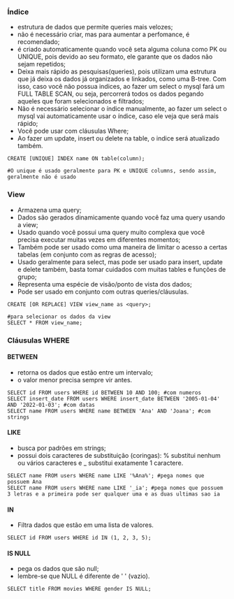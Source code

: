 






### Índice

-   estrutura de dados que permite queries mais velozes;
-   não é necessário criar, mas para aumentar a perfomance, é
    recomendado;
-   é criado automaticamente quando você seta alguma coluna como PK ou
    UNIQUE, pois devido ao seu formato, ele garante que os dados não
    sejam repetidos;
-   Deixa mais rápido as pesquisas(queries), pois utilizam uma estrutura
    que já deixa os dados já organizados e linkados, como uma B-tree.
    Com isso, caso você não possua indices, ao fazer um select o mysql
    fará um FULL TABLE SCAN, ou seja, percorrerá todos os dados pegando
    aqueles que foram selecionados e filtrados;
-   Não é necessário selecionar o índice manualmente, ao fazer um select
    o mysql vai automaticamente usar o índice, caso ele veja que será
    mais rápido;
-   Você pode usar com cláusulas Where;
-   Ao fazer um update, insert ou delete na table, o indice será
    atualizado também.

``` {code-block-mode="2" spellcheck="false" code-block-lang="sql"}
CREATE [UNIQUE] INDEX name ON table(column);

#O unique é usado geralmente para PK e UNIQUE columns, sendo assim, geralmente não é usado
```








### View

-   Armazena uma query;
-   Dados são gerados dinamicamente quando você faz uma query usando a
    view;
-   Usado quando você possui uma query muito complexa que você precisa
    executar muitas vezes em diferentes momentos;
-   Também pode ser usado como uma maneira de limitar o acesso a certas
    tabelas (em conjunto com as regras de acesso);
-   Usado geralmente para select, mas pode ser usado para insert, update
    e delete também, basta tomar cuidados com muitas tables e funções de
    grupo;
-   Representa uma espécie de visão/ponto de vista dos dados;
-   Pode ser usado em conjunto com outras queries/cláusulas.

``` {code-block-mode="2" spellcheck="false" code-block-lang="sql"}
CREATE [OR REPLACE] VIEW view_name as <query>;

#para selecionar os dados da view
SELECT * FROM view_name;
```








### Cláusulas WHERE

#### BETWEEN

-   retorna os dados que estão entre um intervalo;
-   o valor menor precisa sempre vir antes.

``` {code-block-mode="2" spellcheck="false" code-block-lang="sql"}
SELECT id FROM users WHERE id BETWEEN 10 AND 100; #com numeros
SELECT insert_date FROM users WHERE insert_date BETWEEN '2005-01-04' AND '2022-01-03'; #com datas
SELECT name FROM users WHERE name BETWEEN 'Ana' AND 'Joana'; #com strings
```

#### LIKE

-   busca por padrões em strings;
-   possui dois caracteres de substituição (coringas): % substitui
    nenhum ou vários caracteres e \_ substitui exatamente 1 caractere.

``` {code-block-mode="2" spellcheck="false" code-block-lang="sql"}
SELECT name FROM users WHERE name LIKE '%Ana%'; #pega nomes que possuem Ana
SELECT name FROM users WHERE name LIKE '_ia'; #pega nomes que possuem 3 letras e a primeira pode ser qualquer uma e as duas ultimas sao ia 
```

#### IN

-   Filtra dados que estão em uma lista de valores.

``` {code-block-mode="2" spellcheck="false" code-block-lang="sql"}
SELECT id FROM users WHERE id IN (1, 2, 3, 5);
```

#### IS NULL

-   pega os dados que são null;
-   lembre-se que NULL é diferente de ' ' (vazio).

``` {code-block-mode="2" spellcheck="false" code-block-lang="sql"}
SELECT title FROM movies WHERE gender IS NULL;
```


